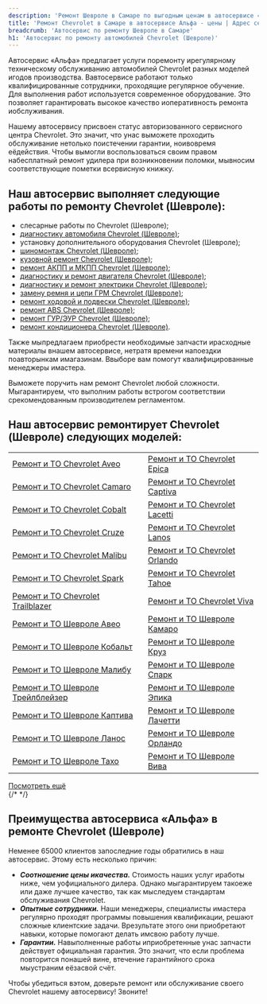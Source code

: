 ```yaml
---
description: 'Ремонт Шевроле в Самаре по выгодным ценам в автосервисе «Альфа». Приглашаем всех владельцев Chevrolet на техническое обслуживание!'
title: 'Ремонт Chevrolet в Самаре в автосервисе Альфа - цены | Адрес сервиса Шевроле'
breadcrumb: 'Автосервис по ремонту Шевроле в Самаре'
h1: 'Автосервис по ремонту автомобилей Chevrolet (Шевроле)'
---
```

<p>
	 Автосервис «Альфа» предлагает услуги поремонту ирегулярному техническому обслуживанию автомобилей Chevrolet разных моделей игодов производства. Вавтосервисе работают только квалифицированные сотрудники, проходящие регулярное обучение. Для выполнения работ используется современное оборудование. Это позволяет гарантировать высокое качество иоперативность ремонта иобслуживания.
</p>
<p>
	 Нашему автосервису присвоен статус авторизованного сервисного центра Chevrolet. Это значит, что унас выможете проходить обслуживание нетолько поистечении гарантии, ноивовремя еёдействия. Чтобы вымогли воспользоваться своим правом набесплатный ремонт удилера при возникновении поломки, мывносим соответствующие пометки всервисную книжку.
</p>
<div>
	<h2>Наш автосервис выполняет следующие работы по ремонту Chevrolet (Шевроле):</h2>
</div>
<div>
	<ul>
		<li>слесарные работы по Chevrolet (Шевроле);</li>
		<li><a href="/remont/chevrolet/kompyuternaya-diagnostika/">диагностику автомобиля Chevrolet (Шевроле)</a>;</li>
		<li>установку дополнительного оборудования Chevrolet (Шевроле);</li>
		<li><a href="/remont/chevrolet/shinomontazh/">шиномонтаж Chevrolet (Шевроле)</a>;</li>
		<li><a href="/remont/chevrolet/kuzovnoj-remont-i-pokraska-avtomobilya/">кузовной ремонт Chevrolet (Шевроле)</a>;</li>
		<li><a href="/remont/chevrolet/remont-akpp-i-mkpp/">ремонт АКПП и МКПП Chevrolet (Шевроле)</a>;</li>
		<li><a href="/remont/chevrolet/diagnostika-i-remont-dvigatelya/">диагностику и ремонт двигателя Chevrolet (Шевроле)</a>;</li>
		<li><a href="/remont/chevrolet/diagnostika-i-ustranenie-problem-v-rabote-ehlektricheskoj-sistemy/">диагностику и ремонт электрики Chevrolet (Шевроле)</a>;</li>
		<li><a href="/remont/chevrolet/zamena-remnya-i-cepi-grm/">замену ремня и цепи ГРМ Chevrolet (Шевроле)</a>;</li>
		<li><a href="/remont/chevrolet/zamena-i-remont-hodovoj-chasti-i-podveski/">ремонт ходовой и подвески Chevrolet (Шевроле)</a>;</li>
		<li><a href="/remont/chevrolet/diagnostika-i-remont-abs/">ремонт ABS Chevrolet (Шевроле)</a>;</li>
		<li><a href="/remont/chevrolet/diagnostika-i-ustranenie-neispravnostej-v-rabote-gur-i-ehur/">ремонт ГУР/ЭУР Chevrolet (Шевроле)</a>;</li>
		<li><a href="/remont/chevrolet/diagnostika-i-remont-avtomobilnyh-kondicionerov/">ремонт кондиционера Chevrolet (Шевроле)</a>.</li>
	</ul>
</div>
<p>
	 Также мыпредлагаем приобрести необходимые запчасти ирасходные материалы внашем автосервисе, нетратя времени напоездки поавторынкам имагазинам. Ввыборе вам помогут квалифицированные менеджеры имастера.
</p>
<p>
	 Выможете поручить нам ремонт Chevrolet любой сложности. Мыгарантируем, что выполним работы встрогом соответствии срекомендованным производителем регламентом.
</p>
<div>
	<h2>Наш автосервис ремонтирует Chevrolet (Шевроле) следующих моделей:</h2>
</div>
<div>
	<table>
	<tbody>
	<tr>
		<td>
 <a href="/remont/to/aveo/">Ремонт и ТО Chevrolet Aveo</a>
		</td>
		<td>
 <a href="/remont/to/epica/">Ремонт и ТО Chevrolet Epica</a>
		</td>
	</tr>
	<tr>
		<td>
 <a href="/remont/to/camaro/">Ремонт и ТО Chevrolet Camaro</a>
		</td>
		<td>
 <a href="/remont/to/captiva/">Ремонт и ТО Chevrolet Captiva</a>
		</td>
	</tr>
	<tr>
		<td>
 <a href="/remont/to/cobalt/">Ремонт и ТО Chevrolet Cobalt</a>
		</td>
		<td>
 <a href="/remont/to/lacetti/">Ремонт и ТО Chevrolet Lacetti</a>
		</td>
	</tr>
	<tr>
		<td>
 <a href="/remont/to/cruze/">Ремонт и ТО Chevrolet Cruze</a>
		</td>
		<td>
 <a href="/remont/to/lanos/">Ремонт и ТО Chevrolet Lanos</a>
		</td>
	</tr>
	<tr>
		<td>
 <a href="/remont/to/malibu/">Ремонт и ТО Chevrolet Malibu</a>
		</td>
		<td>
 <a href="/remont/to/orlando/">Ремонт и ТО Chevrolet Orlando</a>
		</td>
	</tr>
	<tr>
		<td>
 <a href="/remont/to/spark/">Ремонт и ТО Chevrolet Spark</a>
		</td>
		<td>
 <a href="/remont/to/tahoe/">Ремонт и ТО Chevrolet Tahoe</a>
		</td>
	</tr>
	<tr>
		<td>
 <a href="/remont/to/trailblazer/">Ремонт и ТО Chevrolet Trailblazer</a>
		</td>
		<td>
 <a href="/remont/to/viva/">Ремонт и ТО Chevrolet Viva</a>
		</td>
	</tr>
	<tr>
		<td>
 <a href="/remont/to/aveo/">Ремонт и ТО Шевроле Авео</a>
		</td>
		<td>
 <a href="/remont/to/camaro/">Ремонт и ТО Шевроле Камаро</a>
		</td>
	</tr>
	<tr>
		<td>
 <a href="/remont/to/cobalt/">Ремонт и ТО Шевроле Кобальт</a>
		</td>
		<td>
 <a href="/remont/to/cruze/">Ремонт и ТО Шевроле Круз</a>
		</td>
	</tr>
	<tr>
		<td>
 <a href="/remont/to/malibu/">Ремонт и ТО Шевроле Малибу</a>
		</td>
		<td>
 <a href="/remont/to/spark/">Ремонт и ТО Шевроле Спарк</a>
		</td>
	</tr>
	<tr>
		<td>
 <a href="/remont/to/trailblazer/">Ремонт и ТО Шевроле Трейлблейзер</a>
		</td>
		<td>
 <a href="/remont/to/epica/">Ремонт и ТО Шевроле Эпика</a>
		</td>
	</tr>
	<tr>
		<td>
 <a href="/remont/to/captiva/">Ремонт и ТО Шевроле Каптива</a>
		</td>
		<td>
 <a href="/remont/to/lacetti/">Ремонт и ТО Шевроле Лачетти</a>
		</td>
	</tr>
	<tr>
		<td>
 <a href="/remont/to/lanos/">Ремонт и ТО Шевроле Ланос</a>
		</td>
		<td>
 <a href="/remont/to/orlando/">Ремонт и ТО Шевроле Орландо</a>
		</td>
	</tr>
	<tr>
		<td>
 <a href="/remont/to/tahoe/">Ремонт и ТО Шевроле Тахо</a>
		</td>
		<td>
 <a href="/remont/to/viva/">Ремонт и ТО Шевроле Вива</a>
		</td>
	</tr>
	</tbody>
	</table>
		<div>
<a href="#">Посмотреть ещё</a>
</div>
{/* <script>
	  if (document.getElementsByClassName('someClass').length > 7 ) {
      document.getElementById("containers").style.display = "block";
    }
	</script> */}
</div>
<div>
	<h2>Преимущества автосервиса «Альфа» в ремонте Chevrolet (Шевроле)</h2>
</div>
<p>
	 Неменее 65000 клиентов запоследние годы обратились в наш автосервис. Этому есть несколько причин:
</p>
<div>
	<ul>
		<li><em><strong>Соотношение цены икачества.</strong></em> Стоимость наших услуг иработы ниже, чем уофициального дилера. Однако мыгарантируем такоеже или даже лучшее качество, так как мыследуем стандартам обслуживания Chevrolet.</li>
		<li><em><strong>Опытные сотрудники.</strong></em> Наши менеджеры, специалисты имастера регулярно проходят программы повышения квалификации, решают сложные клиентские задачи. Врезультате этого они приобретают навыки, которые помогают делать имсвою работу лучше.</li>
		<li><em><strong>Гарантии.</strong></em> Навыполненные работы иприобретенные унас запчасти действует официальная гарантия. Это значит, что если проблема повторится понашей вине, втечение гарантийного срока мыустраним еёзасвой счёт. </li>
	</ul>
</div>
<p>
	 Чтобы убедиться вэтом, доверьте ремонт или обслуживание своего Chevrolet нашему автосервису! Звоните!
</p>